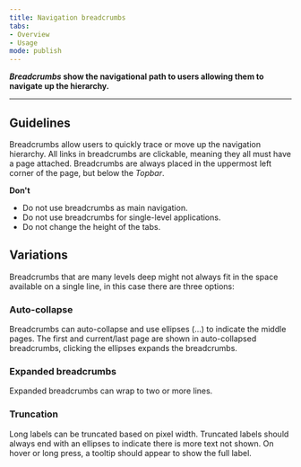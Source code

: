 ```yaml
---
title: Navigation breadcrumbs
tabs: 
- Overview
- Usage
mode: publish
---
```



***Breadcrumbs* show the navigational path to users allowing them to navigate up the hierarchy.**
<!--One to two sentences as an introduction to the component-->

***

## Guidelines
<!--List how to use it, sizes, widths, grid interactions, color allowances -->

Breadcrumbs allow users to quickly trace or move up the navigation hierarchy. All links in breadcrumbs are clickable, meaning they all must have a page attached. Breadcrumbs are always placed in the uppermost left corner of the page, but below the *Topbar*. 


**Don't**
<!--Bullet point list if needed -->

* Do not use breadcrumbs as main navigation. 
* Do not use breadcrumbs for single-level applications. 
* Do not change the height of the tabs.


## Variations 
<!--One ### heading per frame in Figma, explaining each component in that frame. One 'content' section per variation if needed -->

<Embed url="https://www.figma.com/file/0bGXR2sCwMVSDNyyzu5BXrO5/UI%E2%80%94User-Interface?node-id=2670%3A144" />  


Breadcrumbs that are many levels deep might not always fit in the space available on a single line, in this case there are three options: 


### Auto-collapse  
Breadcrumbs can auto-collapse and use ellipses (...)  to indicate the middle pages. The first and current/last page are shown in auto-collapsed breadcrumbs, clicking the ellipses expands the breadcrumbs. 

### Expanded breadcrumbs  
Expanded breadcrumbs can wrap to two or more lines. 

### Truncation  
Long labels can be truncated based on pixel width. Truncated labels should always end with an ellipses to indicate there is more text not shown. On hover or long press, a tooltip should appear to show the full label. 
